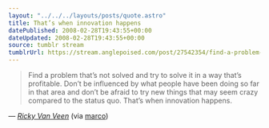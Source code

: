 ```yaml
---
layout: "../../../layouts/posts/quote.astro"
title: That’s when innovation happens
datePublished: 2008-02-28T19:43:55+00:00
dateUpdated: 2008-02-28T19:43:55+00:00
source: tumblr stream
tumblrUrl: https://stream.anglepoised.com/post/27542354/find-a-problem-thats-not-solved-and-try-to-solve
---
```


> Find a problem that’s not solved and try to solve it in a way that’s profitable. Don’t be influenced by what people have been doing so far in that area and don’t be afraid to try new things that may seem crazy compared to the status quo. That’s when innovation happens.

— <cite>[Ricky Van Veen](https://heyheyok.tumblr.com/post/27400161/find-a-problem-thats-not-solved-and-try-to-solve)</cite> (via [marco](http://tumblelog.marco.org/))
